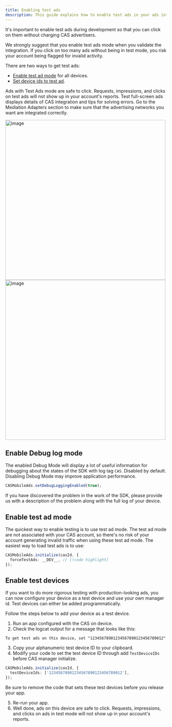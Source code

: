 ```yaml
---
title: Enabling test ads
description: This guide explains how to enable test ads in your ads integration.
---
```


It's important to enable test ads during development so that you can click on them without charging CAS advertisers.

<Error>  
We strongly suggest that you enable test ads mode when you validate the integration. If you click on too many ads without being in test mode, you risk your account being flagged for invalid activity.  
</Error>  

There are two ways to get test ads:
- [Enable test ad mode](#enable-test-ad-mode) for all devices.
- [Set device ids to test ad](#enable-test-devices).

Ads with Test Ads mode are safe to click. Requests, impressions, and clicks on test ads will not show up in your account's reports.
Test full-screen ads displays details of CAS integration and tips for solving errors. Go to the Mediation Adapters section to make sure that the advertising networks you want are integrated correctly.

<Image height="500" alt="image" src="/assets/Enabling-test-ads-1.jpg" />  
<Image height="500" alt="image" src="/assets/Enabling-test-ads-2.jpg" />  

## Enable Debug log mode
The enabled Debug Mode will display a lot of useful information for debugging about the states of the SDK with log tag `CAS`.
Disabled by default. Disabling Debug Mode may improve application performance.
```ts
CASMobileAds.setDebugLoggingEnabled(true);
```

<Info>  
If you have discovered the problem in the work of the SDK, please provide us with a description of the problem along with the full log of your device.  
</Info>  

## Enable test ad mode
The quickest way to enable testing is to use test ad mode. The test ad mode are not associated with your CAS account, so there's no risk of your account generating invalid traffic when using these test ad mode.
The easiest way to load test ads is to use:

```ts
CASMobileAds.initialize(casId, {
  forceTestAds: __DEV__, // [!code highlight]
});
```

## Enable test devices
If you want to do more rigorous testing with production-looking ads, you can now configure your device as a test device and use your own manager id. Test devices can either be added programmatically.

Follow the steps below to add your device as a test device.

1. Run an app configured with the CAS on device.
2. Check the logcat output for a message that looks like this:

```
To get test ads on this device, set "12345678901234567890123456789012"
```

3. Copy your alphanumeric test device ID to your clipboard.
4. Modify your code to set the test device ID through add `TestDeviceIDs` before CAS manager initialize.

```ts
CASMobileAds.initialize(casId, {
  testDeviceIds: ['12345678901234567890123456789012'],
});
```

<Info>  
Be sure to remove the code that sets these test devices before you release your app.  
</Info>  

5. Re-run your app.
6. Well done, ads on this device are safe to click. Requests, impressions, and clicks on ads in test mode will not show up in your account's reports.

